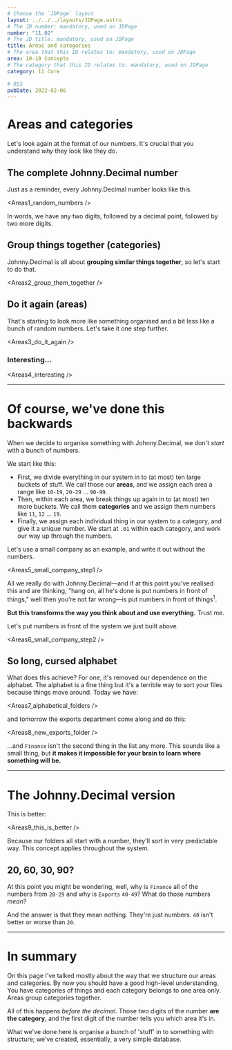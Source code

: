 ```yaml
---
# Choose the `JDPage` layout
layout: ../../../layouts/JDPage.astro
# The JD number: mandatory, used on JDPage
number: "11.02"
# The JD title: mandatory, used on JDPage
title: Areas and categories
# The area that this ID relates to: mandatory, used on JDPage
area: 10-19 Concepts
# The category that this ID relates to: mandatory, used on JDPage
category: 11 Core

# RSS
pubDate: 2022-02-06
---
```



# Areas and categories

Let's look again at the format of our numbers. It's crucial that you understand _why_ they look like they do.

## The complete Johnny.Decimal number

Just as a reminder, every Johnny.Decimal number looks like this.

<Areas1_random_numbers />

In words, we have any two digits, followed by a decimal point, followed by two more digits.

## Group things together (categories)

Johnny.Decimal is all about **grouping similar things together**, so let's start to do that.

<Areas2_group_them_together />

## Do it again (areas)

That's starting to look more like something organised and a bit less like a bunch of random numbers. Let's take it one step further.

<Areas3_do_it_again />

### Interesting...

<Areas4_interesting />

---

# Of course, we've done this backwards

When we decide to organise something with Johnny.Decimal, we don't _start_ with a bunch of numbers.

We start like this:

- First, we divide everything in our system in to (at most) ten large buckets of stuff. We call those our **areas**, and we assign each area a range like `10-19`, `20-29` … `90-99`.
- Then, within each area, we break things up again in to (at most) ten more buckets. We call them **categories** and we assign them numbers like `11`, `12` … `19`.
- Finally, we assign each individual thing in our system to a category, and give it a unique number. We start at `.01` within each category, and work our way up through the numbers.

Let's use a small company as an example, and write it out without the numbers.

<Areas5_small_company_step1 />

All we really do with Johnny.Decimal—and if at this point you've realised this and are thinking, "hang on, all he's done is put numbers in front of things," well then you're not far wrong—is put numbers in front of things<sup>1</sup>.

**But this transforms the way you think about and use everything.** Trust me.

<JDFootnote
  number="1"
  text="I've seen countless filesystems with <strong>numbers</strong> in front of folder names, but if they're not <strong>structured</strong> it doesn't work."
/>

Let's put numbers in front of the system we just built above.

<Areas6_small_company_step2 />

## So long, cursed alphabet

What does this achieve? For one, it's removed our dependence on the alphabet. The alphabet is a fine thing but it's a terrible way to sort your files because things move around. Today we have:

<Areas7_alphabetical_folders />

and tomorrow the exports department come along and do this:

<Areas8_new_exports_folder />

…and `Finance` isn't the second thing in the list any more. This sounds like a small thing, but <strong>it makes it impossible for your brain to learn where something will be.</strong>

---

# The Johnny.Decimal version

This is better:

<Areas9_this_is_better />

Because our folders all start with a number, they'll sort in very predictable way. This concept applies throughout the system.

## 20, 60, 30, 90?

At this point you might be wondering, well, why is `Finance` all of the numbers from `20-29` and why is `Exports` `40-49`? What do those numbers <em>mean</em>?

And the answer is that they mean nothing. They're just numbers. `40` isn't better or worse than `20`.

---

# In summary

On this page I've talked mostly about the way that we structure our areas and categories. By now you should have a good high-level understanding. You have categories of things and each category belongs to one area only. Areas group categories together.

All of this happens <em>before the decimal</em>. Those two digits of the number <strong>are the category</strong>, and the first digit of the number tells you which area it's in.

What we've done here is organise a bunch of 'stuff' in to something with structure; we've created, essentially, a very simple database.
